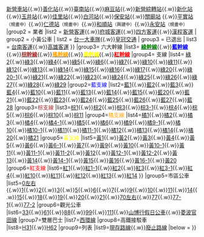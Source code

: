 {{Navbox
|name   = 大台南公車
|title  = [[大台南公車]]
|state  = collapsed
|group1 = 公車轉運站
|list1  = [[臺南車站]]{{.w}}[[新營車站]]{{.w}}[[善化車站#善化轉運站|善化站]]{{.w}}[[臺南轉運站|臺南站]]{{.w}}[[麻豆轉運站|麻豆站]]{{.w}}[[新營綜合轉運站|新營綜轉站]]{{.w}}[[興南客運新化站|新化站]]{{.w}}[[興南客運玉井站|玉井站]]{{.w}}[[興南客運佳里站|佳里站]]{{.w}}[[白河轉運站|白河站]]{{.w}}[[台南公車保安站|保安站]]{{.w}}[[關廟轉運站|關廟站]] {{.w}}[[平實轉運站|平實站]]<small>（規畫中）</small>{{.w}}[[仁德轉運站|仁德站]]<small>（規畫中）</small>{{.w}}[[和順轉運站|和順站]]<small>（興建中）</small>{{.w}}[[永安轉運站|永安站]]<small>（規畫中）</small>
|group2 = 業者
|list2  = {{Navbox|child
| group1 = 現有
|  list1 = [[興南客運]]{{.w}}[[新營客運]]{{.w}}[[府城客運]]{{.w}}[[四方客運]]{{.w}}[[漢程客運]]
| group2 = 小黃公車
|  list2 = [[台一大車隊]]{{.w}}[[皇冠交通]]
| group3 = 已退出
|  list3 = [[台南客運]]{{.w}}[[高雄客運]]
}}
|group3= 六大幹線
|list3= [[大台南公車綠幹線|'''<span style="color:green;">綠幹線</span>''']]{{.w}}[[大台南公車藍幹線|'''<span style="color:blue;">藍幹線</span>''']]{{.w}}[[大台南公車棕幹線|'''<span style="color:brown;">棕幹線</span>''']]{{.w}}[[大台南公車橘幹線|'''<span style="color:orange;">橘幹線</span>''']]{{.w}}[[大台南公車黃幹線|'''<span style="color:yellow;">黃幹線</span>''']]{{.w}}[[大台南公車紅幹線|'''<span style="color:red;">紅幹線</span>''']]
|group4= 支線
|list4= {{Navbox|child
|group1=<span style="color:green;">綠支線</span>
|list1=[[大台南公車綠1線|綠1]]{{.w}}[[大台南公車綠2線|綠2]]{{.w}}[[大台南公車綠3線|綠3]]{{.w}}[[大台南公車綠4線|綠4]]{{.w}}[[大台南公車綠5線|綠5]]{{.w}}[[大台南公車綠6線|綠6]]{{.w}}[[大台南公車綠7線|綠7]]{{.w}}[[大台南公車綠10線|綠10]]{{.w}}[[大台南公車綠11線|綠11]]{{.w}}[[大台南公車綠12線|綠12]]{{.w}}[[大台南公車綠13線|綠13]]{{.w}}[[大台南公車綠14線|綠14]]{{.w}}[[大台南公車綠15線|綠15]]{{.w}}[[大台南公車綠16線|綠16]]{{.w}}[[大台南公車綠17線|綠17]]{{.w}}[[大台南公車綠20線|綠20]]{{.w}}[[大台南公車綠20-1線|綠20-1]]{{.w}}[[大台南公車綠21線|綠21]]{{.w}}[[大台南公車綠22線|綠22]]{{.w}}[[大台南公車綠23線|綠23]]{{.w}}[[大台南公車綠24線|綠24]]{{.w}}[[大台南公車綠25線|綠25]]{{.w}}[[大台南公車綠26線|綠26]]{{.w}}[[大台南公車綠27線|綠27]]{{.w}}[[大台南公車綠28線|綠28]]{{.w}}[[大台南公車綠29線|綠29]]
|group2=<span style="color:blue;">藍支線</span>
|list2=[[大台南公車藍1線|藍1]]{{.w}}[[大台南公車藍2線|藍2]]{{.w}}[[大台南公車藍3線|藍3]]{{.w}}[[大台南公車藍4線|藍4]]{{.w}}[[大台南公車藍10線|藍10]]{{.w}}[[大台南公車藍11線|藍11]]{{.w}}[[大台南公車藍13線|藍13]]{{.w}}[[大台南公車藍14線|藍14]]{{.w}}[[大台南公車藍15線|藍15]]{{.w}}[[大台南公車藍20線|藍20]]{{.w}}[[大台南公車藍21線|藍21]]{{.w}}[[大台南公車藍22線|藍22]]{{.w}}[[大台南公車藍23線|藍23]]{{.w}}[[大台南公車藍24線|藍24]]{{.w}}[[大台南公車藍25線|藍25]]{{.w}}[[大台南公車藍26線|藍26]]{{.w}}[[大台南公車藍27線|藍27]]{{.w}}[[大台南公車藍28線|藍28]]
|group3=<span style="color:brown;">棕支線</span>
|list3=[[大台南公車棕1線|棕1]]{{.w}}[[大台南公車棕2線|棕2]]{{.w}}[[大台南公車棕3線|棕3]]{{.w}}[[大台南公車棕3-1線|棕3-1]]{{.w}}[[大台南公車棕4線|棕4]]{{.w}}[[大台南公車棕5線|棕5]]{{.w}}[[大台南公車棕6線|棕6]]{{.w}}[[大台南公車棕10線|棕10]]{{.w}}[[大台南公車棕11線|棕11]]
|group4=<span style="color:orange;">橘支線</span>
|list4=[[大台南公車橘1線|橘1]]{{.w}}[[大台南公車橘2線|橘2]]{{.w}}[[大台南公車橘3線|橘3]]{{.w}}[[大台南公車橘4線|橘4]]{{.w}}[[大台南公車橘4-1線|橘4-1]]{{.w}}[[大台南公車橘5線|橘5]]{{.w}}[[大台南公車橘6線|橘6]]{{.w}}[[大台南公車橘9線|橘9]]{{.w}}[[大台南公車橘9-1線|橘9-1]]{{.w}}[[大台南公車橘10線|橘10]]{{.w}}[[大台南公車橘10-1線|橘10-1]]{{.w}}[[大台南公車橘11線|橘11]]{{.w}}[[大台南公車橘11-1線|橘11-1]]{{.w}}[[大台南公車橘12線|橘12]]{{.w}}[[大台南公車橘13線|橘13]]{{.w}}[[大台南公車橘14線|橘14]]{{.w}}[[大台南公車橘20線|橘20]]{{.w}}[[大台南公車橘21線|橘21]]
|group5=<span style="color:yellow;">黃支線</span>
|list5=[[大台南公車黃1線|黃1]]{{.w}}[[大台南公車黃2線|黃2]]{{.w}}[[大台南公車黃3線|黃3]]{{.w}}[[大台南公車黃4線|黃4]]{{.w}}[[大台南公車黃5線|黃5]]{{.w}}[[大台南公車黃6線|黃6]]{{.w}}[[大台南公車黃6-1線|黃6-1]]{{.w}}[[大台南公車黃7線|黃7]]{{.w}}[[大台南公車黃9線|黃9]]{{.w}}[[大台南公車黃10線|黃10]]{{.w}}[[大台南公車黃10-1線|黃10-1]]{{.w}}[[大台南公車黃11線|黃11]]{{.w}}[[大台南公車黃11-1線|黃11-1]]{{.w}}[[大台南公車黃11-2線|黃11-2]]{{.w}}[[大台南公車黃12線|黃12]]{{.w}}[[大台南公車黃12-1線|黃12-1]]{{.w}}[[大台南公車黃12-2線|黃12-2]]{{.w}}[[大台南公車黃13線|黃13]]{{.w}}[[大台南公車黃14線|黃14]]{{.w}}[[大台南公車黃14-1線|黃14-1]]{{.w}}[[大台南公車黃15線|黃15]]{{.w}}[[大台南公車黃16線|黃16]]{{.w}}[[大台南公車黃16-1線|黃16-1]]{{.w}}[[大台南公車黃20線|黃20]]
|group6=<span style="color:red;">紅支線</span>
|list6=[[大台南公車紅1線|紅1]]{{.w}}[[大台南公車紅1-1線|紅1-1]]{{.w}}[[大台南公車紅2線|紅2]]{{.w}}[[大台南公車紅3線|紅3]]{{.w}}[[大台南公車紅3-1線|紅3-1]]{{.w}}[[大台南公車紅4線|紅4]]{{.w}}[[大台南公車紅10線|紅10]]{{.w}}[[大台南公車紅11線|紅11]]{{.w}}[[大台南公車紅12線|紅12]]{{.w}}[[大台南公車紅13線|紅13]]{{.w}}[[大台南公車紅14線|紅14]]
}}
|group5=市區公車
|list5=[[大台南公車0路|0左右]]{{.w}}[[大台南公車1路|1]]{{.w}}[[大台南公車2路|2]]{{.w}}[[大台南公車3路|3]]{{.w}}[[大台南公車5路|5]]{{.w}}[[大台南公車6路|6]]{{.w}}[[大台南公車7路|7]]{{.w}}[[大台南公車9路|9]]{{.w}}[[大台南公車10路|10]]{{.w}}[[大台南公車11路|11]]{{.w}}[[大台南公車14路|14]]{{.w}}[[大台南公車15路|15]]{{.w}}[[大台南公車18路|18]]{{.w}}[[大台南公車19路|19]]{{.w}}[[大台南公車20路|20]]{{.w}}[[大台南公車21路|21]]{{.w}}[[大台南公車70路|70左右]]{{.w}}[[大台南公車77路|77]]{{.w}}[[大台南公車77-1路|77-1]]{{.w}}[[大台南公車77-2路|77-2]]
|group6=觀光公車
|list6=[[大台南公車33路|33]]{{.w}}[[大台南公車61路|61]]{{.w}}[[大台南公車88路|88]]{{.w}}[[大台南公車99路|99]]{{.w}}[[大台南公車111路|111]]{{.w}}[[大台南公車山博行假日公車|山博行假日公車]]{{.w}}[[大台南公車菱波官田線|菱波官田線]]
|group7=雙層巴士
|list7=[[大台南公車雙層巴士西環線|西環線]]
|group8=高鐵接駁車
|list8=[[大台南公車H31線|H31]]{{.w}}[[大台南公車H62線|H62]]
|group9=列表
|list9=[[大台南公車路線列表|現存路線]]{{.w}}[[台南市公車廢線列表|廢止路線]]
|below = {{臺灣大眾運輸}}
}}<noinclude>
[[Category:臺南公車模板| ]]
[[Category:台南市公車| ]]
</noinclude>